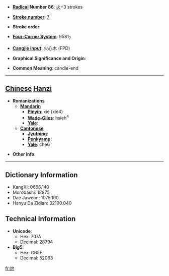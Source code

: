 * '''[[Wiktionary:Chinese radical index| Radical]] Number 86''': [[Wiktionary:Chinese radical index 火|火]]+3 strokes

* '''[[Wiktionary:Chinese total strokes index|Stroke number]]''': [[Wiktionary:Chinese total strokes index 7|7]]

* '''Stroke order''': 

* '''[[Wiktionary:Chinese four corner index|Four-Corner System]]''': 9581<sub>7</sub>

* '''[[Wiktionary:Chinese Cangjie index|Cangjie input]]''': 火心木 (FPD)

* '''Graphical Significance and Origin''': 

* '''Common Meaning''': candle-end

----

== [[Chinese]] [[Hanzi]] ==

* '''Romanizations'''
** '''[[Mandarin]]'''
*** '''[[Pinyin]]''': xiè (xie4)
*** '''[[Wade-Giles]]''': hsieh<sup>4</sup>
*** '''[[Yale]]''': 
** '''[[Cantonese]]'''
*** '''[[Jyutping]]''':
*** '''[[Penkyamp]]''': 
*** '''[[Yale]]''': che6

* '''Other info''': 

----

== Dictionary Information ==

* KangXi: 0666.140
* Morobashi: 18875
* Dae Jaweon: 1075.190
* Hanyu Da Zidian: 32190.040

== Technical Information ==

* '''Unicode''':
** Hex: 707A
** Decimal: 28794
* '''Big5''':
** Hex: CB5F
** Decimal: 52063

[[fr:灺]]